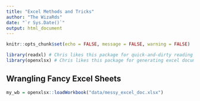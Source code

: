 ```yaml
---
title: "Excel Methods and Tricks"
author: "The WizaRds"
date: "`r Sys.Date()`"
output: html_document
---
```


```r
knitr::opts_chunk$set(echo = FALSE, message = FALSE, warning = FALSE)

library(readxl) # Chris likes this package for quick-and-dirty reading and writing of excel files.
library(openxlsx) # Chris likes this package for generating excel documents with multiple sheets and with styling options like column width, background fill colour for cells, etc.
```

## Wrangling Fancy Excel Sheets

```r
my_wb = openxlsx::loadWorkbook("data/messy_excel_doc.xlsx")

```

